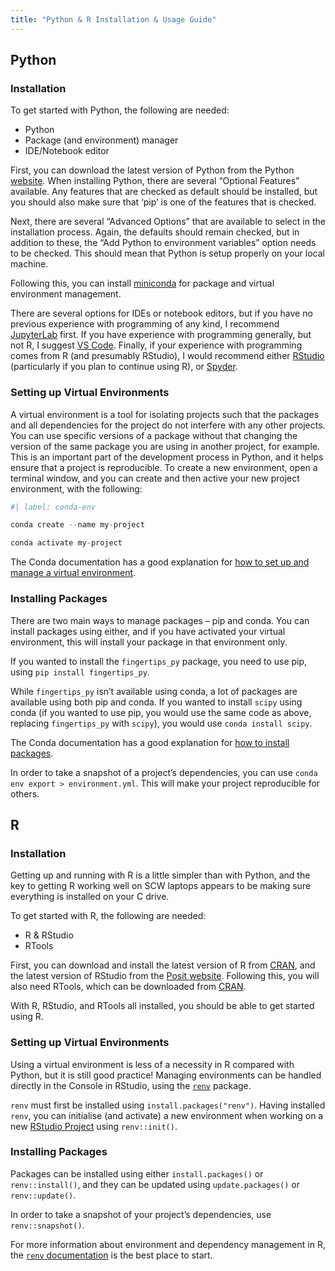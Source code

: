 ```yaml
---
title: "Python & R Installation & Usage Guide"
---
```


## Python

### Installation

To get started with Python, the following are needed:

-	Python
-	Package (and environment) manager
-	IDE/Notebook editor

First, you can download the latest version of Python from the Python [website](https://www.python.org/downloads/). When installing Python, there are several "Optional Features" available. Any features that are checked as default should be installed, but you should also make sure that 'pip' is one of the features that is checked.

Next, there are several "Advanced Options" that are available to select in the installation process. Again, the defaults should remain checked, but in addition to these, the "Add Python to environment variables" option needs to be checked. This should mean that Python is setup properly on your local machine.

Following this, you can install [miniconda](https://docs.conda.io/projects/miniconda/en/latest/miniconda-install.html) for package and virtual environment management. 

There are several options for IDEs or notebook editors, but if you have no previous experience with programming of any kind, I recommend [JupyterLab](https://jupyter.org/install) first. If you have experience with programming generally, but not R, I suggest [VS Code](https://code.visualstudio.com/download). Finally, if your experience with programming comes from R (and presumably RStudio), I would recommend either [RStudio](https://posit.co/download/rstudio-desktop/) (particularly if you plan to continue using R), or [Spyder](https://docs.spyder-ide.org/5/installation.html).

### Setting up Virtual Environments

A virtual environment is a tool for isolating projects such that the packages and all dependencies for the project do not interfere with any other projects. You can use specific versions of a package without that changing the version of the same package you are using in another project, for example. This is an important part of the development process in Python, and it helps ensure that a project is reproducible. 
To create a new environment, open a terminal window, and you can create and then active your new project environment, with the following:

```python
#| label: conda-env

conda create --name my-project

conda activate my-project
```
 
The Conda documentation has a good explanation for [how to set up and manage a virtual environment](https://conda.io/projects/conda/en/latest/user-guide/getting-started.html#managing-environments).

### Installing Packages

There are two main ways to manage packages – pip and conda. You can install packages using either, and if you have activated your virtual environment, this will install your package in that environment only.

If you wanted to install the `fingertips_py` package, you need to use pip, using `pip install fingertips_py`.

While `fingertips_py` isn’t available using conda, a lot of packages are available using both pip and conda. If you wanted to install `scipy` using conda (if you wanted to use pip, you would use the same code as above, replacing `fingertips_py` with `scipy`), you would use `conda install scipy`.
 
The Conda documentation has a good explanation for [how to install packages](https://conda.io/projects/conda/en/latest/user-guide/getting-started.html#managing-packages).

In order to take a snapshot of a project's dependencies, you can use `conda env export > environment.yml`. This will make your project reproducible for others.

## R

### Installation

Getting up and running with R is a little simpler than with Python, and the key to getting R working well on SCW laptops appears to be making sure everything is installed on your C drive.

To get started with R, the following are needed:

-	R & RStudio
-	RTools

First, you can download and install the latest version of R from [CRAN](https://cran.rstudio.com/), and the latest version of RStudio from the [Posit website](https://posit.co/download/rstudio-desktop/).
Following this, you will also need RTools, which can be downloaded from [CRAN](https://cran.r-project.org/bin/windows/Rtools/rtools43/rtools.html).

With R, RStudio, and RTools all installed, you should be able to get started using R. 

### Setting up Virtual Environments

Using a virtual environment is less of a necessity in R compared with Python, but it is still good practice! Managing environments can be handled directly in the Console in RStudio, using the [`renv`](https://rstudio.github.io/renv) package. 

`renv` must first be installed using `install.packages("renv")`. Having installed `renv`, you can initialise (and activate) a new environment when working on a new [RStudio Project](https://support.posit.co/hc/en-us/articles/200526207-Using-RStudio-Projects) using `renv::init()`.

### Installing Packages

Packages can be installed using either `install.packages()` or `renv::install()`, and they can be updated using `update.packages()` or `renv::update()`.

In order to take a snapshot of your project's dependencies, use `renv::snapshot()`.

For more information about environment and dependency management in R, the [`renv` documentation](https://rstudio.github.io/renv/index.html) is the best place to start.
